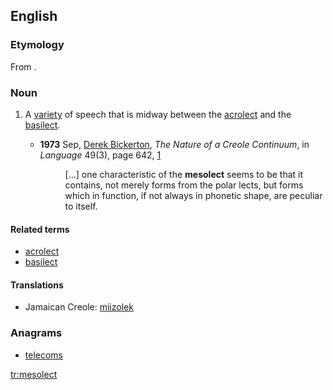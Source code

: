 ==English==

===Etymology===
From {{prefix|meso|lect|lang=en}}.

===Noun===
{{en-noun}}

# {{context|linguistics}} A [[variety]] of speech that is midway between the [[acrolect]] and the [[basilect]].
#* '''1973''' Sep, [[w:Derek Bickerton|Derek Bickerton]], ''The Nature of a Creole Continuum'', in ''Language'' 49(3), page 642, [http://links.jstor.org/sici?sici=0097-8507%28197309%2949%3A3%3C640%3ATNOACC%3E2.0.CO%3B2-K]
#*: [...] one characteristic of the '''mesolect''' seems to be that it contains,<!-- sic --> not merely forms from the polar lects, but forms which in function, if not always in phonetic shape, are peculiar to itself.

====Related terms====
* [[acrolect]]
* [[basilect]]

====Translations====
{{trans-top|between acrolect and basilect}}
* Jamaican Creole: [[miizolek]]
{{trans-mid}}
{{trans-bottom}}

===Anagrams===
* [[telecoms#English|telecoms]]

[[tr:mesolect]]